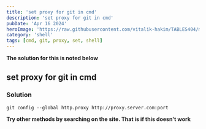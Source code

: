 ```yaml
---
title: 'set proxy for git in cmd'
description: 'set proxy for git in cmd'
pubDate: 'Apr 16 2024'
heroImage: 'https://raw.githubusercontent.com/vitalik-hakim/TABLES404/main/error_b/SHELL.jpg'
category: 'shell'
tags: [cmd, git, proxy, set, shell]
---
```


**The solution for this is noted below**

## set proxy for git in cmd

### Solution

```shell
git config --global http.proxy http://proxy.server.com:port
```

**Try other methods by searching on the site. That is if this doesn't work**
